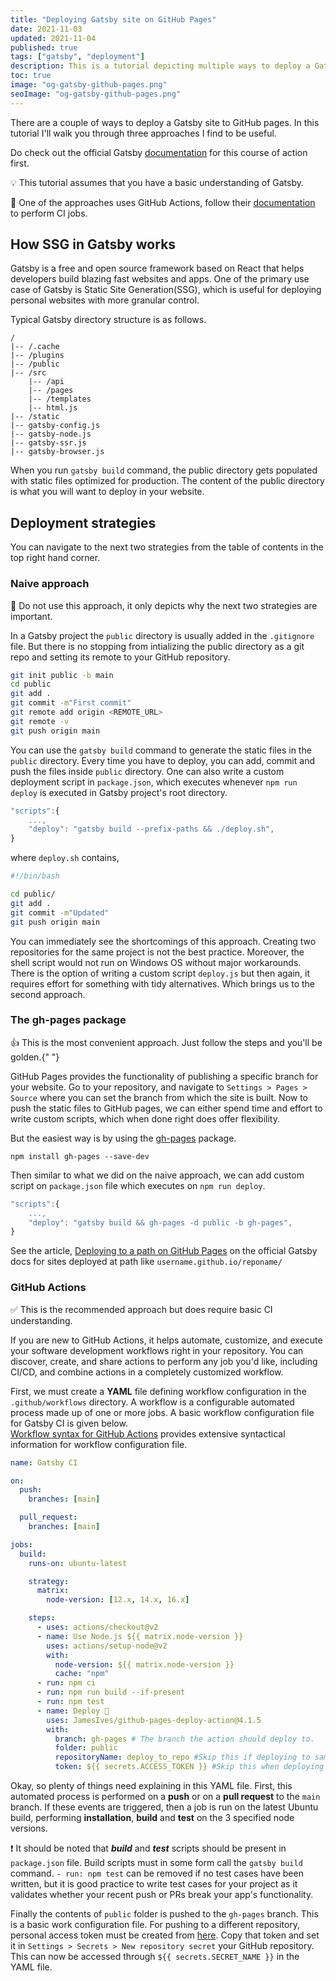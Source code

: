 ```yaml
---
title: "Deploying Gatsby site on GitHub Pages"
date: 2021-11-03
updated: 2021-11-04
published: true
tags: ["gatsby", "deployment"]
description: This is a tutorial depicting multiple ways to deploy a Gatsby site on GitHub Pages
toc: true
image: "og-gatsby-github-pages.png"
seoImage: "og-gatsby-github-pages.png"
---
```


There are a couple of ways to deploy a Gatsby site to GitHub pages. In this tutorial I'll walk you
through three approaches I find to be useful.

Do check out the official Gatsby [documentation](https://www.gatsbyjs.com/docs/how-to/previews-deploys-hosting/how-gatsby-works-with-github-pages/)
for this course of action first.

<Callout>

💡 This tutorial assumes that you have a basic understanding of Gatsby.

🧾 One of the approaches uses GitHub Actions, follow their [documentation](https://docs.github.com/en/actions) to perform CI jobs.

</Callout>

## How SSG in Gatsby works

Gatsby is a free and open source framework based on React that helps developers build blazing
fast websites and apps. One of the primary use case of Gatsby is Static Site Generation(SSG), which
is useful for deploying personal websites with more granular control.

Typical Gatsby directory structure is as follows.

```
/
|-- /.cache
|-- /plugins
|-- /public
|-- /src
    |-- /api
    |-- /pages
    |-- /templates
    |-- html.js
|-- /static
|-- gatsby-config.js
|-- gatsby-node.js
|-- gatsby-ssr.js
|-- gatsby-browser.js
```

When you run `gatsby build` command, the public directory gets populated with static files
optimized for production. The content of the public directory is what you will want to deploy
in your website.

## Deployment strategies

You can navigate to the next two strategies from the table of contents in the top right hand corner.

### Naive approach

<Callout>
  🚫 Do not use this approach, it only depicts why the next two strategies are
  important.
</Callout>

In a Gatsby project the `public` directory is usually added in the `.gitignore` file. But there
is no stopping from intializing the public directory as a git repo and setting its remote to your
GitHub repository.

```zsh
git init public -b main
cd public
git add .
git commit -m"First commit"
git remote add origin <REMOTE_URL>
git remote -v
git push origin main
```

You can use the `gatsby build` command to generate the static files in the `public` directory.
Every time you have to deploy, you can add, commit and push the files inside `public` directory.
One can also write a custom deployment script in `package.json`, which executes whenever
`npm run deploy` is executed in Gatsby project's root directory.

```js
"scripts":{
    ...,
    "deploy": "gatsby build --prefix-paths && ./deploy.sh",
}
```

where `deploy.sh` contains,

```bash
#!/bin/bash

cd public/
git add .
git commit -m"Updated"
git push origin main
```

You can immediately see the shortcomings of this approach. Creating two repositories for the
same project is not the best practice. Moreover, the shell script would not run on Windows OS
without major workarounds. There is the option of writing a custom script `deploy.js` but then
again, it requires effort for something with tidy alternatives. Which brings us to the
second approach.

### The gh-pages package

<Callout>
  👍 This is the most convenient approach. Just follow the steps and you'll be
  golden.{" "}
</Callout>

GitHub Pages provides the functionality of publishing a specific branch for your website.
Go to your repository, and navigate to `Settings > Pages > Source` where you can set the branch
from which the site is built. Now to push the static files to GitHub pages, we can either spend
time and effort to write custom scripts, which when done right does offer flexibility.

But the easiest way is by using the [gh-pages](https://github.com/tschaub/gh-pages) package.

```shell
npm install gh-pages --save-dev
```

Then similar to what we did on the naive approach, we can add custom script on `package.json` file
which executes on `npm run deploy`.

```js
"scripts":{
    ...,
    "deploy": "gatsby build && gh-pages -d public -b gh-pages",
}
```

See the article, [Deploying to a path on GitHub Pages](https://www.gatsbyjs.com/docs/how-to/previews-deploys-hosting/how-gatsby-works-with-github-pages/#deploying-to-a-path-on-github-pages)
on the official Gatsby docs for sites deployed at path like `username.github.io/reponame/`

### GitHub Actions

<Callout>
  ✅ This is the recommended approach but does require basic CI understanding.
</Callout>

If you are new to GitHub Actions, it helps automate, customize, and execute
your software development workflows right in your repository. You can discover, create,
and share actions to perform any job you'd like, including CI/CD, and combine actions
in a completely customized workflow.

First, we must create a **YAML** file defining workflow configuration in the
`.github/workflows` directory. A workflow is a configurable automated process
made up of one or more jobs. A basic workflow configuration file for Gatsby CI is given below.  
[Workflow syntax for GitHub Actions](https://docs.github.com/en/actions/learn-github-actions/workflow-syntax-for-github-actions)
provides extensive syntactical information for workflow configuration file.

```yaml
name: Gatsby CI

on:
  push:
    branches: [main]

  pull_request:
    branches: [main]

jobs:
  build:
    runs-on: ubuntu-latest

    strategy:
      matrix:
        node-version: [12.x, 14.x, 16.x]

    steps:
      - uses: actions/checkout@v2
      - name: Use Node.js ${{ matrix.node-version }}
        uses: actions/setup-node@v2
        with:
          node-version: ${{ matrix.node-version }}
          cache: "npm"
      - run: npm ci
      - run: npm run build --if-present
      - run: npm test
      - name: Deploy 🚀
        uses: JamesIves/github-pages-deploy-action@4.1.5
        with:
          branch: gh-pages # The branch the action should deploy to.
          folder: public
          repositoryName: deploy_to_repo #Skip this if deploying to same repo
          token: ${{ secrets.ACCESS_TOKEN }} #Skip this when deploying to same repo
```

Okay, so plenty of things need explaining in this YAML file. First, this automated process is
performed on a **push** or on a **pull request** to the `main` branch. If these events
are triggered, then a job is run on the latest Ubuntu build, performing **installation**,
**build** and **test** on the 3 specified node versions.

<Callout>

❗ It should be noted that **_build_** and **_test_** scripts should be present in
`package.json` file. Build scripts must in some form call the `gatsby build` command.
`- run: npm test` can be removed if no test cases have been written, but it is good
practice to write test cases for your project as it validates whether your recent push
or PRs break your app's functionality.

</Callout>

Finally the contents of `public` folder is pushed to the `gh-pages` branch. This is a basic
work configuration file. For pushing to a different repository, personal access token must
be created from [here](https://github.com/settings/tokens). Copy that token and set it
in `Settings > Secrets > New repository secret` your GitHub repository.
This can now be accessed through `${{ secrets.SECRET_NAME }}` in the YAML file.

